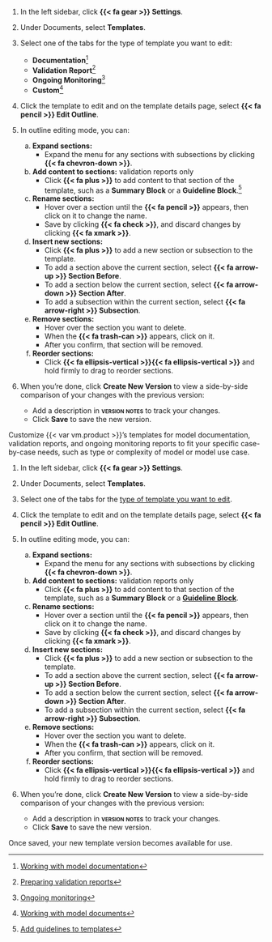 :::: {.content-visible unless-format="revealjs"}
1. In the left sidebar, click **{{< fa gear >}} Settings**. 

1. Under Documents, select **Templates**.

1. Select one of the tabs for the type of template you want to edit:

   - **Documentation**^[[Working with model documentation](/guide/model-documentation/working-with-model-documentation.qmd)]
   - **Validation Report**^[[Preparing validation reports](/guide/model-validation/preparing-validation-reports.qmd)]
   - **Ongoing Monitoring**^[[Ongoing monitoring](/guide/monitoring/ongoing-monitoring.qmd)]
   - **Custom**^[[Working with model documents](/guide/templates/working-with-model-documents.qmd)]

1. Click the template to edit and on the template details page, select **{{< fa pencil >}} Edit Outline**. 

1. In outline editing mode, you can: 

   a. **Expand sections:**
      - Expand the menu for any sections with subsections by clicking **{{< fa chevron-down >}}**.

   a. **Add content to sections:** [validation reports only]{.smallercaps .pink}
      - Click **{{< fa plus >}}** to add content to that section of the template, such as a **Summary Block** or a **Guideline Block**.^[[Add guidelines to templates](/guide/model-validation/manage-validation-guidelines.qmd#add-guidelines-to-templates)]

   a. **Rename sections:** 
      - Hover over a section until the **{{< fa pencil >}}** appears, then click on it to change the name. 
      - Save by clicking **{{< fa check >}}**, and discard changes by clicking **{{< fa xmark >}}**.

   a. **Insert new sections:** 
      - Click **{{< fa plus >}}** to add a new section or subsection to the template.
      - To add a section above the current section, select **{{< fa arrow-up >}} Section Before**.
      - To add a section below the current section, select **{{< fa arrow-down >}} Section After**.
      - To add a subsection within the current section, select **{{< fa arrow-right >}} Subsection**.

   a. **Remove sections:**
      - Hover over the section you want to delete. 
      - When the **{{< fa trash-can >}}** appears, click on it. 
      - After you confirm, that section will be removed. 

   a. **Reorder sections:** 
      - Click **{{< fa ellipsis-vertical >}}{{< fa ellipsis-vertical >}}** and hold firmly to drag to reorder sections.

1. When you're done, click **Create New Version** to view a side-by-side comparison of your changes with the previous version:
   - Add a description in **[version notes]{.smallcaps}** to track your changes.
   - Click **Save** to save the new version.

::::

:::: {.content-hidden unless-format="revealjs"}
Customize {{< var vm.product >}}'s templates for model documentation, validation reports, and ongoing monitoring reports to fit your specific case-by-case needs, such as type or complexity of model or model use case.

1. In the left sidebar, click **{{< fa gear >}} Settings**. 

1. Under Documents, select **Templates**.

1. Select one of the tabs for the [type of template you want to edit](/guide/templates/working-with-model-documents.qmd){target="blank"}.

1. Click the template to edit and on the template details page, select **{{< fa pencil >}} Edit Outline**. 

1. In outline editing mode, you can: 

   a. **Expand sections:**
      - Expand the menu for any sections with subsections by clicking **{{< fa chevron-down >}}**.

   a. **Add content to sections:** [validation reports only]{.smallercaps}
      - Click **{{< fa plus >}}** to add content to that section of the template, such as a **Summary Block** or a [**Guideline Block**](/guide/model-validation/manage-validation-guidelines.qmd#add-guidelines-to-templates){target="_blank"}.

   a. **Rename sections:** 
      - Hover over a section until the **{{< fa pencil >}}** appears, then click on it to change the name. 
      - Save by clicking **{{< fa check >}}**, and discard changes by clicking **{{< fa xmark >}}**.

   a. **Insert new sections:** 
      - Click **{{< fa plus >}}** to add a new section or subsection to the template.
      - To add a section above the current section, select **{{< fa arrow-up >}} Section Before**.
      - To add a section below the current section, select **{{< fa arrow-down >}} Section After**.
      - To add a subsection within the current section, select **{{< fa arrow-right >}} Subsection**.

   a. **Remove sections:**
      - Hover over the section you want to delete. 
      - When the **{{< fa trash-can >}}** appears, click on it. 
      - After you confirm, that section will be removed. 

   a. **Reorder sections:** 
      - Click **{{< fa ellipsis-vertical >}}{{< fa ellipsis-vertical >}}** and hold firmly to drag to reorder sections.

1. When you're done, click **Create New Version** to view a side-by-side comparison of your changes with the previous version:
   - Add a description in **[version notes]{.smallcaps}** to track your changes.
   - Click **Save** to save the new version.

::::

Once saved, your new template version becomes available for use.
